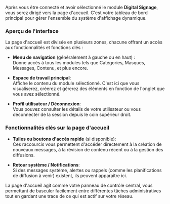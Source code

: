 Après vous être connecté et avoir sélectionné le module **Digital Signage**, vous serez dirigé vers la page d'accueil. C'est votre tableau de bord principal pour gérer l'ensemble du système d'affichage dynamique.

### Aperçu de l'interface

La page d'accueil est divisée en plusieurs zones, chacune offrant un accès aux fonctionnalités et fonctions clés :

* **Menu de navigation** (généralement à gauche ou en haut) :\
  Donne accès à tous les modules tels que Catégories, Masques, Messages, Contenu, et plus encore.

* **Espace de travail principal**:\
  Affiche le contenu du module sélectionné. C'est ici que vous visualiserez, créerez et gérerez des éléments en fonction de l'onglet que vous avez sélectionné.

* **Profil utilisateur / Déconnexion**:\
  Vous pouvez consulter les détails de votre utilisateur ou vous déconnecter de la session depuis le coin supérieur droit.

### Fonctionnalités clés sur la page d'accueil

* **Tuiles ou boutons d'accès rapide** (si disponible):\
  Ces raccourcis vous permettent d'accéder directement à la création de nouveaux messages, à la révision de contenu récent ou à la gestion des diffusions.

* **Retour système / Notifications**:\
  Si des messages système, alertes ou rappels (comme les planifications de diffusion à venir) existent, ils peuvent apparaître ici.

La page d'accueil agit comme votre panneau de contrôle central, vous permettant de basculer facilement entre différentes tâches administratives tout en gardant une trace de ce qui est actif sur votre réseau.
